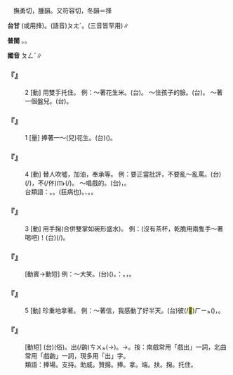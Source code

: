 
=={{ruby|捧|ㄆㄥˇ}}==

　撫勇切，腫韻。又符容切，冬韻＝捀

'''台甘''' {{ruby|(文)|ㄆㆲˋ}}(或用捀)。(語音)<rt>ㄆㄤˊ</rt>。{{ruby|(文)|ㄏㆲˋ}}{{ruby|、|ㄏㆲˊ}}{{ruby|、|ㄏㆲ˫}}(三音皆罕用)∥

'''普閩''' {{ruby|(文)|ㄏㆲˊ}}{{ruby|、|ㄏㆲˋ}}。{{ruby|(白)|ㄆㄤˊ}}{{ruby|、|ㄆㆲˋ}}。

'''國音''' <rt>ㄆㄥˇ</rt>∥

    

==='''『{{ruby|捧|ㄆㄥˇ}}』'''===
:2  [動] 用雙手托住。 例：～著花生米。(台){{ruby|捧|ㄆㆲˋ}}{{ruby|土|ㄊㆦˊ}}{{ruby|豆|ㄉㄠ˫}}。 ～住孩子的臉。(台){{ruby|雙|ㄒㄧㄤ}}{{ruby|手|ㄑㄧㄨˋ}}{{ruby|扶|ㄏㄨˊ}}{{ruby|<mark>&#xffb51;</mark>|ㆣㄧㄣˋ}}{{ruby|仔|ㄚ}}{{ruby|丌|ㆤ}}{{ruby|面|ㆠㄧㄣ˫}}。 ～著一個盤兒。(台){{ruby|捧|ㄆㄤˊ}}{{ruby|一|ㄐㄧㆵ ͘}}{{ruby|塊|ㄉㆤ˪}}{{ruby|盤|ㄅㄨㆩˊ}}{{ruby|仔|ㄚ}}。
    

==='''『{{ruby|捧|ㄆㄥˇ}}』'''===
:1  [量] 捧著一～(兒)花生。(台)({{ruby|手|ㄑㄧㄨˋ}}{{ruby|裏|ㄌㄧㄣ˪}}){{ruby|捧|ㄆㆲˋ}}{{ruby|一|ㄐㄧㆵ ͘}}{{ruby|捧|ㄆㆲˋ}}{{ruby|土|ㄊㆦˊ}}{{ruby|豆|ㄉㄠ˫}}。
    

==='''『{{ruby|捧|ㄆㄥˇ}}』'''===
:4  [動] 替人吹噓，加油，奉承等。 例：要正當批評，不要亂～亂罵。(台){{ruby|著|ㄉㄧㄜㆷ}}{{ruby|愛|ㄞ˪}}{{ruby|正|ㄐㄧㄥ˪}}{{ruby|正|ㄐㄧㄥ˪}}{{ruby|當|ㄉㆲ}}{{ruby|當|ㄉㆲ}}{{ruby|去|ㄎㄧ˪}}(/{{ruby|來|ㄌㄞˊ}}){{ruby|批|ㄆㄨㆤ}}{{ruby|評|ㄆㄧㄥˊ}}，不(/伓)<rt>ㆬ˫</rt>{{ruby|通|ㄊㄤ}}{{ruby|濫|ㄌㆰ˫}}{{ruby|糝|ㄙㆰˋ}}{{ruby|呵|ㄜ}}{{ruby|咾|ㄌㄜˋ}}(/{{ruby|扶|ㄆㆦˊ}}){{ruby|或|ㄧㄚㆷ ͘}}{{ruby|是|ㄒㄧ˫}}{{ruby|烏|ㆦ}}{{ruby|白|ㄅㆤㆷ ͘}}{{ruby|罵|ㄇㄚ˫/ㄇㆤ˫}}。 ～唱戲的。(台){{ruby|呵|ㄜ}}{{ruby|咾|ㄌㄜˋ}}{{ruby|戲|ㄏㄧ˪}}{{ruby|班|ㄅㄢ}}，{{ruby|替|ㄊㄨㆤ˪/ㄊㆤ˪}}{{ruby|做|ㄗㄨㆤ˪/ㄗㄜ˪}}{{ruby|戲|ㄏㄧ˪}}{{ruby|丌|ㆤ}}{{ruby|演|ㄧㄢˋ}}{{ruby|員|ㄨㄢˊ}}{{ruby|宣|ㄙㄨㄢ}}{{ruby|傳|ㄊㄨㄢˊ}}{{ruby|好|ㄏㄜˋ}}{{ruby|話|ㄨㆤ˫}}。
:台類語：{{ruby|扶|ㄆㆦˊ}}。{{ruby|風|ㄏㆲ}}。{{ruby|<mark>&#xf9064;</mark>|ㄒㄧㄠˋ}}(狂病也)。{{ruby|瘋|ㄏㆲ}}、{{ruby|狂|ㄍㆲˊ}}。{{ruby|迷|ㆠㆤˊ}}。
:
    

==='''『{{ruby|捧|ㄆㄥˇ}}』'''===
:3  [動] 用手掬(合併雙掌如碗形盛水)。 例：(沒有茶杯，乾脆用兩隻手～著喝吧)！(台){{ruby|用|ㄧㆲ˫}}{{ruby|雙|ㄒㄧㄤ}}{{ruby|手|ㄑㄧㄨˋ}}{{ruby|捧|ㄆㆲˋ}}{{ruby|起|·ㄎㄧˋ}}{{ruby|來|·ㄌㄞˊ}}{{ruby|食|ㄐㄧㄚㆷ ͘}}(/{{ruby|<mark>&#xffbf1;</mark>|ㄌㄧㆬ}}){{ruby|喏|ㄎㆦㆷ}}。
    

==='''『{{ruby|捧|ㄆㄥˇ}}{{ruby|腹|ㄈㄨˋ}}』'''===
: [動賓→動短] 例：～大笑。(台)({{ruby|因|ㄧㄣ}}{{ruby|為|ㄨㄧ˫}}{{ruby|大|ㄉㄨㄚ˫}}{{ruby|笑|ㄑㄧㄜ˪}}){{ruby|笑|ㄑㄧㄜ˪}}{{ruby|到|ㄍㄚㆷ}}{{ruby|腹|ㄅㄚㆶ}}{{ruby|肚|ㄉㆦˋ}}{{ruby|邊|ㄅㆪ}}{{ruby|痛|ㄊㄧㆩ˪}}。{{ruby|按|ㄢ˪}}：{{ruby|因|ㄧㄣ}}{{ruby|為|ㄨㄧ˫}}{{ruby|大|ㄉㄨㄚ˫}}{{ruby|笑|ㄑㄧㄜ˪}}{{ruby|腹|ㄅㄚㆶ}}{{ruby|肚|ㄉㆦˋ}}{{ruby|邊|ㄅㆪ}}{{ruby|會|ㄨㆤ˫/ㆤ˫}}{{ruby|痠|ㄙㆭ}}{{ruby|痛|ㄊㄧㆩ˪}}。{{ruby|雙|ㄒㄧㄤ}}{{ruby|手|ㄑㄧㄨˋ}}{{ruby|去|ㄎㄧ˪}}{{ruby|掩|ㆰ}}，{{ruby|那|ㄋㄚˋ}}{{ruby|像|ㄑㄧㆫ˫/ㄑㄧㆧ˫}}{{ruby|抱|ㄆㄜ˫}}{{ruby|咧|ㄌㆤ˪}}。
    

==='''『{{ruby|捧|ㄆㄥˇ}}』'''===
:5  [動] 珍重地拿著。 例：～著信，我感動了好半天。(台){{ruby|我|ㆣㄨㄚˋ}}{{ruby|自|ㄗㄨ˫}}彼(/<mark>&#xf8fbe;</mark>)<rt>ㄏㄧㆵ</rt>{{ruby|一|ㄐㄧㆵ ͘}}{{ruby|張|ㄉㄧㆫ/ㄉㄧㆧ}}{{ruby|批|ㄆㄨㆤ/ㄆㆤ}}({{ruby|指|ㄐㄧˋ}}{{ruby|教|ㄍㄠ˪}}{{ruby|入|ㄌㄧㆴ ͘}}{{ruby|學|ㄜㆷ ͘}}{{ruby|丌|ㆤ}}{{ruby|參|ㄘㆰ}}{{ruby|考|ㄎㄜˋ}}{{ruby|事|ㄙㄨ˫}}{{ruby|項|ㄏㄤ˫}}{{ruby|等|ㄉㄧㄥˋ}}){{ruby|捧|ㄆㆲˋ}}{{ruby|著|ㄉㄧㄠˊ}}{{ruby|咧|ㄌㆤ˪}}，{{ruby|非|ㄏㄨㄧ}}{{ruby|常|ㄒㄧㆲˊ}}{{ruby|感|ㄍㆰˋ}}{{ruby|激|ㄍㄧㆤㆶ}}。
    

==='''『{{ruby|捧|ㄆㄥˇ}}{{ruby|場|ㄔㄤˊ}}』'''===
: [動短] (台){{ruby|捧|ㄆㄤˊ}}{{ruby|場|ㄉㄧㆧˊ/ㄉㄧㆫˊ}}(俗)。{{ruby|去|ㄎㄧ˪}}{{ruby|戲|ㄏㄧ˪}}{{ruby|園|ㄏㆭˊ}}{{ruby|特|ㄉㄧㆤㆶ ͘}}{{ruby|別|ㄅㄧㄚㆵ ͘}}{{ruby|欣|ㄏㄧㆬ}}{{ruby|賞|ㄒㄧㆲˋ}}{{ruby|戲|ㄏㄧ˪}}出(/齣)<rt>ㄘㄨㆵ</rt>{{ruby|或|ㄧㄚㆷ ͘}}{{ruby|是|ㄒㄧ˫}}{{ruby|戲|ㄏㄧ˪}}{{ruby|班|ㄅㄢ}}(→{{ruby|演|ㄧㄢˋ}}{{ruby|員|ㄨㄢˊ}})。→{{ruby|泛|ㄏㄨㆩ˪}}{{ruby|指|ㄐㄧˋ}}{{ruby|特|ㄉㄧㆤㆶ ͘}}{{ruby|別|ㄅㄧㄚㆵ ͘}}{{ruby|替|ㄊㄨㆤ˪/ㄊㆤ˪}}{{ruby|別|ㄅㄚㆵ ͘}}{{ruby|人|ㄌㄤˊ}}{{ruby|丌|ㆤ}}{{ruby|某|ㆠㆦˋ}}{{ruby|種|ㄐㄧㆲˋ}}{{ruby|活|ㄨㄚㆷ ͘}}{{ruby|動|ㄉㄤ˫}}{{ruby|表|ㄅㄧㄠˋ}}{{ruby|示|ㄒㄧ˫}}{{ruby|贊|ㄗㄢ˪}}{{ruby|助|ㄗㆦ˫}}。按：南戲常用「戲出」一詞，北曲常用「戲齣」一詞，現多用「出」字。
:類語：捧場。支持。助威。贊揚。捧。拿。端。扶。掬。托住。
:
    
